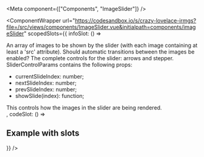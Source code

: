 
<Meta
    component={["Components", "ImageSlider"]}
/>

<ComponentWrapper url="https://codesandbox.io/s/crazy-lovelace-irmgs?file=/src/views/components/ImageSlider.vue&initialpath=components/imageSlider" scopedSlots={{
  infoSlot: () => <div>
<PropsTable>
  <PropsTableRow value="images" type="Image[]" required>
    An array of images to be shown by the slider (with each image containing at least a 'src' attribute).
  </PropsTableRow>
  <PropsTableRow value="animate" type="boolean" default="true">
    Should automatic transitions between the images be enabled?
  </PropsTableRow>
</PropsTable>
<SlotsTable>
  <SlotsTableRow value="controls" prop="SliderControlParams">
     The complete controls for the slider: arrows and stepper. SliderControlParams contains the following props: 
     <ul><li><span class="code">currentSlideIndex: number;</span></li>
    <li><span class="code">nextSlideIndex: number;</span></li>
    <li><span class="code">prevSlideIndex: number;</span></li>
    <li><span class="code">showSlide(index): function;</span></li>
  </ul>
  </SlotsTableRow>
  <SlotsTableRow value="image" prop="any">
    This controls how the images in the slider are being rendered.
  </SlotsTableRow>
</SlotsTable>
</div>,
  codeSlot: () => <div>
<ExampleLoader example="ImageSlider.tsx" />

## Example with slots

<ExampleLoader example="ImageSlider.slots.tsx" />
</div>
}} />